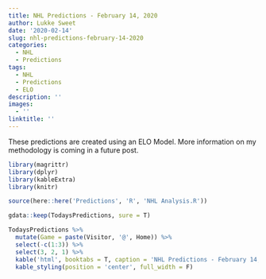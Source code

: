 ```yaml
---
title: NHL Predictions - February 14, 2020
author: Lukke Sweet
date: '2020-02-14'
slug: nhl-predictions-february-14-2020
categories:
  - NHL
  - Predictions
tags:
  - NHL
  - Predictions
  - ELO
description: ''
images:
  - ''
linktitle: ''
---
```


These predictions are created using an ELO Model.  More information on my methodology is coming in a future post.

```r

library(magrittr)
library(dplyr)
library(kableExtra)
library(knitr)

source(here::here('Predictions', 'R', 'NHL Analysis.R'))

gdata::keep(TodaysPredictions, sure = T)

TodaysPredictions %>%
  mutate(Game = paste(Visitor, '@', Home)) %>%
  select(-c(1:3)) %>%
  select(3, 2, 1) %>%
  kable('html', booktabs = T, caption = 'NHL Predictions - February 14, 2020', row.names = F) %>%
  kable_styling(position = 'center', full_width = F)

  
```